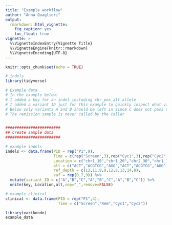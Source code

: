 ```yaml
---
title: "Example workflow"
author: "Anna Quaglieri"
output:
  rmarkdown::html_vignette:
    fig_caption: yes
    toc_float: true
vignette: >
  %\VignetteIndexEntry{Vignette Title}
  %\VignetteEngine{knitr::rmarkdown}
  %\VignetteEncoding{UTF-8}
---
```



```r
knitr::opts_chunk$set(echo = TRUE)
```


```r
# indels 
library(tidyverse)

# Example data
# In the example below:
# I added a key for an indel including chr_pos_alt allele
# I added a variant ID just for this example to quickly inspect what variants should be left in 
# Below only variants A and B should be left in since C does not pass the filters in any sample
# The remission sample is never called by the caller


########################
## Create sample data
########################

# example indels
indels <- data.frame(PID = rep("P1",9),
                     Time = c(rep("Screen",3),rep("Cyc1",3),rep("Cyc2",3)),
                     Location = c("chr1_10","chr1_20","chr2_30","chr1_10","chr1_20","chr2_30","chr1_10","chr1_20","chr2_30"),
                     alt = c("ACT","ACGTCG","AGG","ACT","ACGTCG","AGG","ACT","ACGTCG","AGG"),
                     ref_depth = c(12,11,9,9,12,8,13,14,8),
                     vaf = rep(0.7,9)) %>% 
  mutate(variant_ID = c("A","B","C","A","B","C","A","B","C")) %>%
  unite(key, Location,alt,sep="_",remove=FALSE) 

# example clinical
clinical <- data.frame(PID = rep("P1",4),
                       Time = c("Screen","Rem","Cyc1","Cyc2"))

```



```r
library(varikondo)
example_data
```

